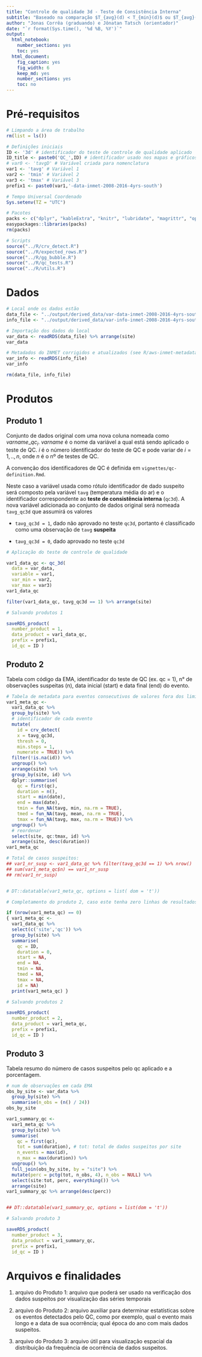 ```yaml
---
title: "Controle de qualidade 3d - Teste de Consistência Interna"
subtitle: "Baseado na comparação $T_{avg}(d) < T_{min}(d)$ ou $T_{avg}(d) > T_{max}(d)$"
author: "Jonas Corrêa (graduando) e Jônatan Tatsch (orientador)"
date: "`r format(Sys.time(), '%d %B, %Y')`"
output:
  html_notebook:
    number_sections: yes
    toc: yes
  html_document:
    fig_caption: yes
    fig_width: 6
    keep_md: yes
    number_sections: yes
    toc: no
---
```


# Pré-requisitos

```r
# Limpando a área de trabalho
rm(list = ls())
```

```r
# Definições iniciais
ID <- '3d' # identificador do teste de controle de qualidade aplicado
ID_title <- paste0('QC_',ID) # identificador usado nos mapas e gráficos
# var0 <- 'tavgD' # Variável criada para nomenclatura
var1 <- 'tavg' # Variável 1
var2 <- 'tmin' # Variável 2
var3 <- 'tmax' # Variável 3
prefix1 <- paste0(var1,'-data-inmet-2008-2016-4yrs-south')
```

```r
# Tempo Universal Coordenado
Sys.setenv(TZ = "UTC")

# Pacotes
packs <- c("dplyr", "kableExtra", "knitr", "lubridate", "magrittr", "openair", "padr", "stringr", "tidyverse")
easypackages::libraries(packs)
rm(packs)

# Scripts
source("../R/crv_detect.R")
source("../R/expected_rows.R")
source("../R/gg_bubble.R")
source("../R/qc_tests.R")
source("../R/utils.R")
```


# Dados

```r
# Local onde os dados estão
data_file <- "../output/derived_data/var-data-inmet-2008-2016-4yrs-south.rds"
info_file <- "../output/derived_data/var-info-inmet-2008-2016-4yrs-south.rds"

# Importação dos dados do local
var_data <- readRDS(data_file) %>% arrange(site)
var_data

# Metadados do INMET corrigidos e atualizados (see R/aws-inmet-metadata.R)
var_info <- readRDS(info_file)
var_info

rm(data_file, info_file)
```


# Produtos

## Produto 1

Conjunto de dados original com uma nova coluna nomeada como $varname\_qc_{i}$. $varname$ é o nome da variável a qual está sendo aplicado o teste de QC. $i$ é o número identificador do teste de QC e pode variar de $i=1,..,n$, onde $n$ é o nº de testes de QC.

A convenção dos identificadores de QC é definida em `vignettes/qc-definition.Rmd`. 

Neste caso a variável usada como rótulo identificador de dado suspeito será composto pela variável `tavg` (temperatura média do ar) e o identificador correspondente ao **teste de consistência interna** (`qc3d`). A nova variável adicionada ao conjunto de dados original será nomeada `tavg_qc3d` que assumirá os valores

  - `tavg_qc3d = 1`, dado não aprovado no teste `qc3d`, portanto é classificado como uma observação de `tavg` **suspeita**
  
  - `tavg_qc3d = 0`, dado aprovado no teste `qc3d`

```r
# Aplicação do teste de controle de qualidade

var1_data_qc <- qc_3d(
  data = var_data,
  variable = var1,
  var_min = var2,
  var_max = var3)
var1_data_qc

filter(var1_data_qc, tavg_qc3d == 1) %>% arrange(site)
```

```r
# Salvando produtos 1

saveRDS_product(
  number_product = 1,
  data_product = var1_data_qc,
  prefix = prefix1,
  id_qc = ID )
```

## Produto 2

Tabela com código da EMA, identificador do teste de QC (ex. qc = 1), n° de observações suspeitas (n), data inicial (start) e data final (end) do evento.

```r
# Tabela de metadata para eventos consecutivos de valores fora dos limites -----
var1_meta_qc <-
  var1_data_qc %>%
  group_by(site) %>%
  # identificador de cada evento
  mutate(
    id = crv_detect(
    x = tavg_qc3d, 
    thresh = 0,
    min.steps = 1, 
    numerate = TRUE)) %>%
  filter(!is.na(id)) %>%
  ungroup() %>%
  arrange(site) %>%
  group_by(site, id) %>%
  dplyr::summarise(
    qc = first(qc),
    duration = n(),
    start = min(date), 
    end = max(date),
    tmin = fun_NA(tavg, min, na.rm = TRUE),
    tmed = fun_NA(tavg, mean, na.rm = TRUE),
    tmax = fun_NA(tavg, max, na.rm = TRUE)) %>%
  ungroup() %>%
  # reordenar
  select(site, qc:tmax, id) %>%
  arrange(site, desc(duration))
var1_meta_qc

# Total de casos suspeitos:
## var1_nr_susp <- var1_data_qc %>% filter(tavg_qc3d == 1) %>% nrow()
## sum(var1_meta_qc$n) == var1_nr_susp
## rm(var1_nr_susp)


# DT::datatable(var1_meta_qc, options = list( dom = 't'))
```

```r
# Completamento do produto 2, caso este tenha zero linhas de resultados

if (nrow(var1_meta_qc) == 0)
{ var1_meta_qc <-
  var1_data_qc %>% 
  select(c('site','qc')) %>% 
  group_by(site) %>% 
  summarise(
    qc = ID,
    duration = 0,
    start = NA,
    end = NA,
    tmin = NA,
    tmed = NA,
    tmax = NA,
    id = NA)
  print(var1_meta_qc) }
```

```r
# Salvando produtos 2

saveRDS_product(
  number_product = 2,
  data_product = var1_meta_qc,
  prefix = prefix1,
  id_qc = ID )
```


## Produto 3

Tabela resumo do número de casos suspeitos pelo qc aplicado e a porcentagem.

```r
# num de observações em cada EMA
obs_by_site <- var_data %>%
  group_by(site) %>%
  summarise(n_obs = (n() / 24))
obs_by_site
```

```r
var1_summary_qc <-
  var1_meta_qc %>%
  group_by(site) %>%
  summarise(
    qc = first(qc),
    tot = sum(duration), # tot: total de dados suspeitos por site
    n_events = max(id),
    n_max = max(duration)) %>%
  ungroup() %>%
  full_join(obs_by_site, by = "site") %>%
  mutate(perc = pctg(tot, n_obs, 4), n_obs = NULL) %>%
  select(site:tot, perc, everything()) %>%
  arrange(site)
var1_summary_qc %>% arrange(desc(perc))


## DT::datatable(var1_summary_qc, options = list(dom = 't'))
```

```r
# Salvando produto 3

saveRDS_product(
  number_product = 3,
  data_product = var1_summary_qc,
  prefix = prefix1,
  id_qc = ID )
```


# Arquivos e finalidades

1. arquivo do Produto 1: arquivo que poderá ser usado na verificação dos dados suspeitos por visualização das séries temporais

2. arquivo do Produto 2: arquivo auxiliar para determinar estatísticas sobre os eventos detectados pelo QC, como por exemplo, qual o evento mais longo e a data de sua ocorrência; qual época do ano com mais dados suspeitos.

3. arquivo do Produto 3: arquivo útil para visualização espacial da distribuição da frequência de ocorrência de dados suspeitos.
